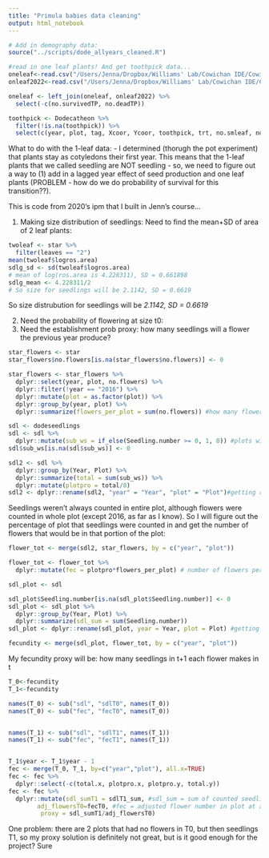 ```yaml
---
title: "Primula babies data cleaning"
output: html_notebook
---
```

```r
# Add in demography data:
source("../scripts/dode_allyears_cleaned.R")


```

```r
#read in one leaf plants! And get toothpick data...
oneleaf<-read.csv("/Users/Jenna/Dropbox/Williams' Lab/Cowichan IDE/Cowichan_DemographyData/Dodecatheon/Dodecatheon_seedlings_allyears.csv", header=T)
onleaf2022<-read.csv("/Users/Jenna/Dropbox/Williams' Lab/Cowichan IDE/Cowichan_DemographyData/Dodecatheon/2022_Dodecatheon_OneLeaf.csv", header=T)

oneleaf <- left_join(oneleaf, onleaf2022) %>% 
  select(-c(no.survivedTP, no.deadTP))

toothpick <- Dodecatheon %>% 
  filter(!is.na(toothpick)) %>% 
  select(c(year, plot, tag, Xcoor, Ycoor, toothpick, trt, no.smleaf, no.bigleaf, log.ros.area))
```

What to do with the 1-leaf data:
- I determined (thorugh the pot experiment) that plants stay as cotyledons their first year. This means that the 1-leaf plants that we called seedling are NOT seedling - so, we need to figure out a way to (1) add in a lagged year effect of seed production and one leaf plants (PROBLEM - how do we do probability of survival for this transition??). 
























This is code from 2020's ipm that I built in Jenn's course...

1. Making size distribution of seedlings: Need to find the mean+SD of area of 2 leaf plants:

```r
twoleaf <- star %>%
  filter(leaves == "2")
mean(twoleaf$logros.area)
sdlg_sd <- sd(twoleaf$logros.area)
# mean of log(ros.area is 4.228311), SD = 0.661898
sdlg_mean <- 4.228311/2
# So size for seedlings will be 2.1142, SD = 0.6619
```
So size distrubution for seedlings will be _2.1142, SD = 0.6619_

2. Need the probability of flowering at size t0: 
3. Need the establishment prob proxy: how many seedlings will a flower the previous year produce?

```r
star_flowers <- star 
star_flowers$no.flowers[is.na(star_flowers$no.flowers)] <- 0

star_flowers <- star_flowers %>% 
  dplyr::select(year, plot, no.flowers) %>% 
  dplyr::filter(!year == "2016") %>% 
  dplyr::mutate(plot = as.factor(plot)) %>% 
  dplyr::group_by(year, plot) %>% 
  dplyr::summarize(flowers_per_plot = sum(no.flowers)) #how many flowers per plot per year
```

```r
sdl <- dodeseedlings
sdl <- sdl %>% 
  dplyr::mutate(sub_ws = if_else(Seedling.number >= 0, 1, 0)) #plots with seedlings
sdl$sub_ws[is.na(sdl$sub_ws)] <- 0

sdl2 <- sdl %>% 
  dplyr::group_by(Year, Plot) %>% 
  dplyr::summarize(total = sum(sub_ws)) %>% 
  dplyr::mutate(plotpro = total/8)
sdl2 <- dplyr::rename(sdl2, "year" = "Year", "plot" = "Plot")#getting rid of capitals 
```

Seedlings weren't always counted in entire plot, although flowers were counted in whole plot (except 2016, as far as I know). So I will figure out the percentage of plot that seedlings were counted in and get the number of flowers that would be in that portion of the plot:

```r
flower_tot <- merge(sdl2, star_flowers, by = c("year", "plot"))

flower_tot <- flower_tot %>% 
  dplyr::mutate(fec = plotpro*flowers_per_plot) # number of flowers per section of plot that seedlings were counted in!
```

```r
sdl_plot <- sdl 

sdl_plot$Seedling.number[is.na(sdl_plot$Seedling.number)] <- 0
sdl_plot <- sdl_plot %>% 
  dplyr::group_by(Year, Plot) %>% 
  dplyr::summarize(sdl_sum = sum(Seedling.number))
sdl_plot <- dplyr::rename(sdl_plot, year = Year, plot = Plot) #getting rid of capitals 

fecundity <- merge(sdl_plot, flower_tot, by = c("year", "plot"))
```

My fecundity proxy will be: how many seedlings in t+1 each flower makes in t

```r
T_0<-fecundity
T_1<-fecundity

names(T_0) <- sub("sdl", "sdlT0", names(T_0))
names(T_0) <- sub("fec", "fecT0", names(T_0))


names(T_1) <- sub("sdl", "sdlT1", names(T_1))
names(T_1) <- sub("fec", "fecT1", names(T_1))


T_1$year <- T_1$year - 1
fec <- merge(T_0, T_1, by=c("year","plot"), all.x=TRUE)
fec <- fec %>% 
  dplyr::select(-c(total.x, plotpro.x, plotpro.y, total.y))
fec <- fec %>% 
  dplyr::mutate(sdl_sumT1 = sdlT1_sum, #sdl_sum = sum of counted seedlings in a plot next year
        adj_flowersT0=fecT0, #fec = adjusted flower number in plot at area that sdls counted in 
         proxy = sdl_sumT1/adj_flowersT0)
```

One problem: there are 2 plots that had no flowers in T0, but then seedlings T1, so my proxy solution is definitely not great, but is it good enough for the project? Sure
